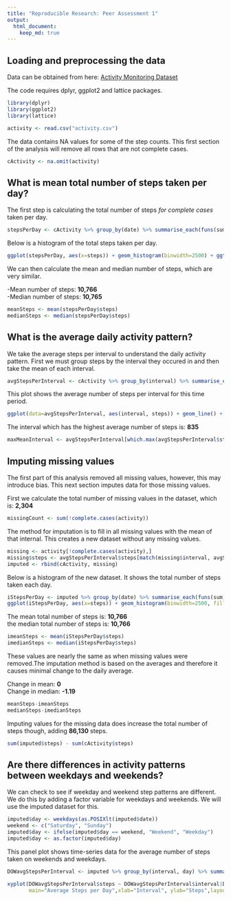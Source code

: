 ```yaml
---
title: "Reproducible Research: Peer Assessment 1"
output: 
  html_document:
    keep_md: true
---  
```


## Loading and preprocessing the data

Data can be obtained from here: [Activity Monitoring Dataset](https://d396qusza40orc.cloudfront.net/repdata%2Fdata%2Factivity.zip)  

The code requires dplyr, ggplot2 and lattice packages.  
```r
library(dplyr)
library(ggplot2)
library(lattice)

activity <- read.csv("activity.csv")
```

The data contains NA values for some of the step counts. This first section of the analysis will remove all rows that are not complete cases.
```r
cActivity <- na.omit(activity)
```

## What is mean total number of steps taken per day?

The first step is calculating the total number of steps *for complete cases* taken per day.

```r
stepsPerDay <- cActivity %>% group_by(date) %>% summarise_each(funs(sum), steps)
```

Below is a histogram of the total steps taken per day.

```r
ggplot(stepsPerDay, aes(x=steps)) + geom_histogram(binwidth=2500) + ggtitle("Total Steps per Day")
```

We can then calculate the mean and median number of steps, which are very similar.
  
-Mean number of steps: **10,766**  
-Median number of steps: **10,765**

```r
meanSteps <- mean(stepsPerDay$steps)
medianSteps <- median(stepsPerDay$steps)
```

## What is the average daily activity pattern?

We take the average steps per interval to understand the daily activity pattern.
First we must group steps by the interval they occured in and then take the mean of each interval.

```r
avgStepsPerInterval <- cActivity %>% group_by(interval) %>% summarise_each(funs(mean), steps)
```

This plot shows the average number of steps per interval for this time period.

```r
ggplot(data=avgStepsPerInterval, aes(interval, steps)) + geom_line() + ggtitle("Average Steps per Interval")
```


The interval which has the highest average number of steps is: **835**
```r
maxMeanInterval <- avgStepsPerInterval[which.max(avgStepsPerInterval$steps),1]
```

## Imputing missing values

The first part of this analysis removed all missing values, however, this may introduce bias.
This next section imputes data for those missing values.

First we calculate the total number of missing values in the dataset, which is: **2,304**    

```r
missingCount <- sum(!complete.cases(activity))
```

The method for imputation is to fill in all missing values with the mean of that internal. This creates a new dataset without any missing values.

```r
missing <- activity[!complete.cases(activity),]
missing$steps <- avgStepsPerInterval$steps[match(missing$interval, avgStepsPerInterval$interval)]
imputed <- rbind(cActivity, missing)
```

Below is a histogram of the new dataset.  It shows the total number of steps taken each day.

```r
iStepsPerDay <- imputed %>% group_by(date) %>% summarise_each(funs(sum), steps)
ggplot(iStepsPerDay, aes(x=steps)) + geom_histogram(binwidth=2500, fill='blue') + ggtitle("Total Steps per Day (Imputed)")
```

The mean total number of steps is: **10,766**  
the median total number of steps is: **10,766**  

```r
imeanSteps <- mean(iStepsPerDay$steps)
imedianSteps <- median(iStepsPerDay$steps)
```

These values are nearly the same as when missing values were removed.The imputation method is based on the averages and therefore it causes minimal change to the daily average.

Change in mean:  **0**  
Change in median: **-1.19**  

```r
meanSteps-imeanSteps
medianSteps-imedianSteps
```

Imputing values for the missing data does increase the total number of steps though, adding **86,130** steps.

```r
sum(imputed$steps) - sum(cActivity$steps)
```

## Are there differences in activity patterns between weekdays and weekends?

We can check to see if weekday and weekend step patterns are different. We do this by adding a factor variable for weekdays and weekends. We will use the imputed dataset for this.

```r
imputed$day <- weekdays(as.POSIXlt(imputed$date))
weekend <- c("Saturday", "Sunday")
imputed$day <- ifelse(imputed$day == weekend, "Weekend", "Weekday")
imputed$day <- as.factor(imputed$day)
```

This panel plot shows time-series data for the average number of steps taken on weekends and weekdays.

```r
DOWavgStepsPerInterval <- imputed %>% group_by(interval, day) %>% summarise_each(funs(mean), steps)

xyplot(DOWavgStepsPerInterval$steps ~ DOWavgStepsPerInterval$interval|DOWavgStepsPerInterval$day, 
       main="Average Steps per Day",xlab="Interval", ylab="Steps",layout=c(1,2), type="l")
```

